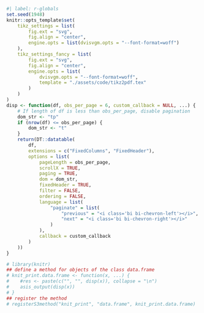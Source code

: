 ::: {.hidden}

```r
#| label: r-globals
set.seed(1948)
knitr::opts_template$set(
    tikz_settings = list(
        fig.ext = "svg",
        fig.align = "center",
        engine.opts = list(dvisvgm.opts = "--font-format=woff")
    ),
    tikz_settings_fancy = list(
        fig.ext = "svg",
        fig.align = "center",
        engine.opts = list(
            dvisvgm.opts = "--font-format=woff",
            template = "./assets/code/tikz2pdf.tex"
        )
    )
)
disp <- function(df, obs_per_page = 6, custom_callback = NULL, ...) {
    # If length of df is less than obs_per_page, disable pagination
    dom_str <- "tp"
    if (nrow(df) <= obs_per_page) {
        dom_str <- "t"
    }
    return(DT::datatable(
        df,
        extensions = c("FixedColumns", "FixedHeader"),
        options = list(
            pageLength = obs_per_page,
            scrollX = TRUE,
            paging = TRUE,
            dom = dom_str,
            fixedHeader = TRUE,
            filter = FALSE,
            ordering = FALSE,
            language = list(
                "paginate" = list(
                    "previous" = "<i class='bi bi-chevron-left'></i>",
                    "next" = "<i class='bi bi-chevron-right'></i>"
                )
            ),
            callback = custom_callback
        )
    ))
}

# library(knitr)
## define a method for objects of the class data.frame
# knit_print.data.frame <- function(x, ...) {
#    #res <- paste(c("", "", disp(x)), collapse = "\n")
#    asis_output(disp(x))
# }
## register the method
# registerS3method("knit_print", "data.frame", knit_print.data.frame)
```

:::
